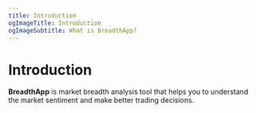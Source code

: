 ```yaml
---
title: Introduction
ogImageTitle: Introduction
ogImageSubtitle: What is BreadthApp?
---
```



# Introduction

**BreadthApp** is market breadth analysis tool that helps you to understand the market sentiment and make better trading decisions.
